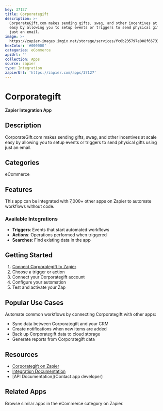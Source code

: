 ```yaml
---
key: 37127
title: Corporategift
description: >-
  CorporateGift.com makes sending gifts, swag, and other incentives at scale
  easy by allowing you to setup events or triggers to send physical gifts using
  just an email.
image: >-
  https://zapier-images.imgix.net/storage/services/fc0b235797e808f667334a49df30e46b.png?auto=format%2Ccompress&ixlib=python-3.0.0&q=50
hexColor: '#000000'
categories: eCommerce
apiUrl: ''
collection: Apps
source: zapier
type: Integration
zapierUrl: 'https://zapier.com/apps/37127'
---
```

# Corporategift

**Zapier Integration App**

## Description

CorporateGift.com makes sending gifts, swag, and other incentives at scale easy by allowing you to setup events or triggers to send physical gifts using just an email.

## Categories

eCommerce

## Features

This app can be integrated with 7,000+ other apps on Zapier to automate workflows without code.

### Available Integrations

- **Triggers**: Events that start automated workflows
- **Actions**: Operations performed when triggered
- **Searches**: Find existing data in the app

## Getting Started

1. [Connect Corporategift to Zapier](https://zapier.com/apps/37127)
2. Choose a trigger or action
3. Connect your Corporategift account
4. Configure your automation
5. Test and activate your Zap

## Popular Use Cases

Automate common workflows by connecting Corporategift with other apps:

- Sync data between Corporategift and your CRM
- Create notifications when new items are added
- Back up Corporategift data to cloud storage
- Generate reports from Corporategift data

## Resources

- [Corporategift on Zapier](https://zapier.com/apps/37127)
- [Integration Documentation](https://zapier.com/apps/37127/integrations)
- [API Documentation](Contact app developer)

## Related Apps

Browse similar apps in the eCommerce category on Zapier.
